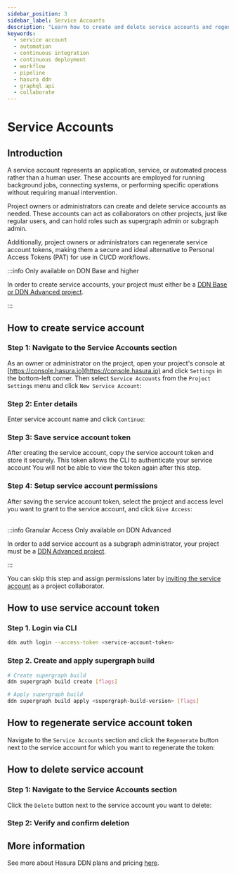 ```yaml
---
sidebar_position: 3
sidebar_label: Service Accounts
description: "Learn how to create and delete service accounts and regenerate access tokens for the same."
keywords:
  - service account
  - automation
  - continuous integration
  - continuous deployment
  - workflow
  - pipeline
  - hasura ddn
  - graphql api
  - collaborate
---
```



# Service Accounts

## Introduction

A service account represents an application, service, or automated process rather than a human user. These accounts are
employed for running background jobs, connecting systems, or performing specific operations without requiring manual
intervention.

Project owners or administrators can create and delete service accounts as needed. These accounts can act as
collaborators on other projects, just like regular users, and can hold roles such as supergraph admin or subgraph admin.

Additionally, project owners or administrators can regenerate service account tokens, making them a secure and ideal
alternative to Personal Access Tokens (PAT) for use in CI/CD workflows.

:::info Only available on DDN Base and higher

In order to create service accounts, your project must either be a
[DDN Base or DDN Advanced project](https://hasura.io/pricing/ddn).

:::

## How to create service account

### Step 1: Navigate to the Service Accounts section

As an owner or administrator on the project, open your project's console at
[https://console.hasura.io](https://console.hasura.io) and click `Settings` in the bottom-left corner. Then select
`Service Accounts` from the `Project Settings` menu and click `New Service Account`:

<Thumbnail
  src="/img/service-account/0.0.1_console_create_service_account.png"
  alt="Create a service account"
  width="1000"
/>

### Step 2: Enter details

Enter service account name and click `Continue`:

<Thumbnail
  src="/img/service-account/0.0.1_console_enter_service_account_name.png"
  alt="Create a service account"
  width="1000"
/>

### Step 3: Save service account token

After creating the service account, copy the service account token and store it securely. This token allows the CLI to
authenticate your service account You will not be able to view the token again after this step.

<Thumbnail
  src="/img/service-account/0.0.1_console_copy_service_account_token.png"
  alt="Create a service account"
  width="1000"
/>

### Step 4: Setup service account permissions

After saving the service account token, select the project and access level you want to grant to the service account,
and click `Give Access`:

<Thumbnail
  src="/img/service-account/0.0.1_console_setup_service_account_permissions.png"
  alt="Create a service account"
  width="1000"
/>

<br />
:::info Granular Access Only available on DDN Advanced

In order to add service account as a subgraph administrator, your project must be a
[DDN Advanced project](https://hasura.io/pricing/ddn).

:::

You can skip this step and assign permissions later by
[inviting the service account](/project-configuration/project-management/manage-collaborators.mdx) as a project
collaborator.

## How to use service account token

### Step 1. Login via CLI

```bash
ddn auth login --access-token <service-account-token>
```

### Step 2. Create and apply supergraph build

```bash
# Create supergraph build
ddn supergraph build create [flags]

# Apply supergraph build
ddn supergraph build apply <supergraph-build-version> [flags]
```

## How to regenerate service account token

Navigate to the `Service Accounts` section and click the `Regenerate` button next to the service account for which you
want to regenerate the token:

<Thumbnail
  src="/img/service-account/0.0.1_console_regenerate_service_account_token.png"
  alt="Create a service account"
  width="1000"
/>

## How to delete service account

### Step 1: Navigate to the Service Accounts section

Click the `Delete` button next to the service account you want to delete:

<Thumbnail
  src="/img/service-account/0.0.1_console_delete_service_account.png"
  alt="Create a service account"
  width="1000"
/>

### Step 2: Verify and confirm deletion

<Thumbnail
  src="/img/service-account/0.0.1_console_confirm_service_account_deletion.png"
  alt="Create a service account"
  width="1000"
/>

## More information

See more about Hasura DDN plans and pricing [here](/reference/pricing.mdx).

